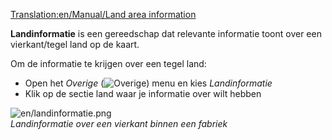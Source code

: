 [[Translation:en/Manual/Land area information]]

'''Landinformatie''' is een gereedschap dat relevante informatie toont over een vierkant/tegel land op de kaart.

Om de informatie te krijgen over een tegel land:

*Open het ''Overige'' ([[File:en/Other button.png|Overige]]) menu en kies ''Landinformatie''
*Klik op de sectie land waar je informatie over wilt hebben

[[File:en/landinformatie.png]]<br>
''Landinformatie over een vierkant binnen een fabriek''